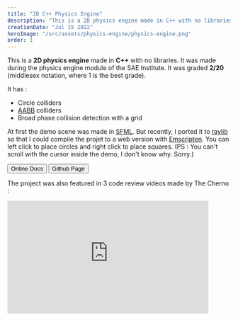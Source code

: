 ```yaml
---
title: "2D C++ Physics Engine"
description: "This is a 2D physics engine made in C++ with no libraries. It has a demo project to showcase it made with SFML and a web demo made with raylib."
creationDate: "Jul 15 2022"
heroImage: "/src/assets/physics-engine/physics-engine.png"
order: 1
---
```



This is a **2D physics engine** made in **C++** with no libraries.
It was made during the physics engine module of the SAE Institute.
It was graded **2/20** (middlesex notation, where 1 is the best grade).

It has :

-   Circle colliders
-   [AABB](https://en.wikipedia.org/wiki/Minimum_bounding_box#Axis-aligned_minimum_bounding_box) colliders
-   Broad phase collision detection with a grid

At first the demo scene was made in [SFML](https://www.sfml-dev.org/).
But recently, I ported it to [raylib](https://www.raylib.com/) so that I
could compile the projet to a web version with [Emscripten](https://emscripten.org/).
You can left click to place circles and right click to place squares.
(PS : You can't scroll with the cursor inside the demo, I don't know why. Sorry.)

<div class="flex" style="margin-bottom: 1em;">
	<Button href="https://stowy-physics-engine.readthedocs.io/en/latest/index.html">
		Online Docs
	</Button>
	<Button href="https://github.com/St0wy/StowyPhysicsEngine">
		Github Page
	</Button>
</div>


<PhysicsEngineDemo />

The project was also featured in 3 code review videos made by The Cherno :

<div class="grid place-items-center">
	<iframe
		style="overflow:hidden;width:90%;aspect-ratio:16/9"
		src="https://www.youtube-nocookie.com/embed/eNSkYAzC_ew"
		title="YouTube video player"
		frameborder="0"
		allow="accelerometer; autoplay; clipboard-write; encrypted-media; gyroscope; picture-in-picture; web-share"
		allowfullscreen
	/>
</div>

<div class="grid place-items-center">
	<iframe
		style="overflow:hidden;width:90%;aspect-ratio:16/9"
		src="https://www.youtube-nocookie.com/embed/0AFKxekpbUM"
		title="YouTube video player"
		frameborder="0"
		allow="accelerometer; autoplay; clipboard-write; encrypted-media; gyroscope; picture-in-picture; web-share"
		allowfullscreen
	/>
</div>

<div class="grid place-items-center">
	<iframe
		style="overflow:hidden;width:90%;aspect-ratio:16/9"
		src="https://www.youtube-nocookie.com/embed/o1qs-KqJlzI"
		title="YouTube video player"
		frameborder="0"
		allow="accelerometer; autoplay; clipboard-write; encrypted-media; gyroscope; picture-in-picture; web-share"
		allowfullscreen
	/>
</div>
